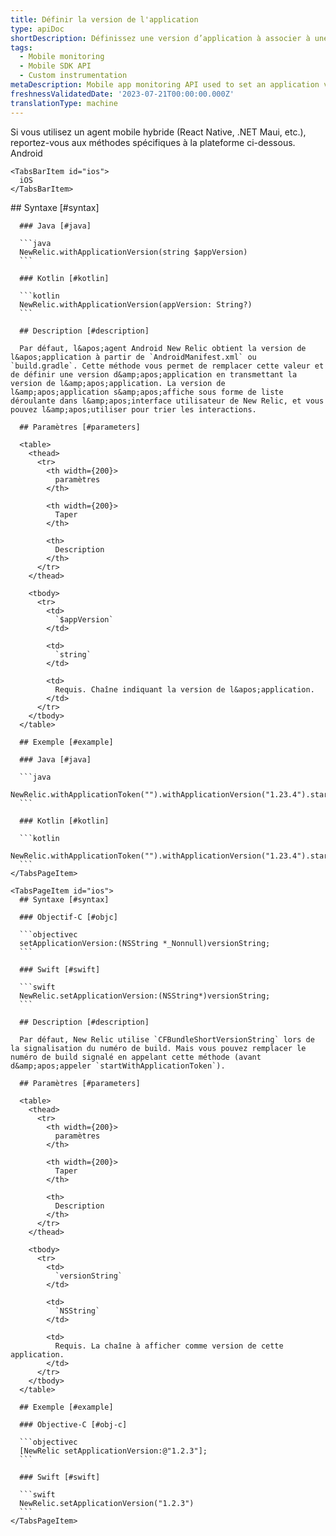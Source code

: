 ```yaml
---
title: Définir la version de l'application
type: apiDoc
shortDescription: Définissez une version d’application à associer à une interaction.
tags:
  - Mobile monitoring
  - Mobile SDK API
  - Custom instrumentation
metaDescription: Mobile app monitoring API used to set an application version to be associated with an interaction.
freshnessValidatedDate: '2023-07-21T00:00:00.000Z'
translationType: machine
---
```


<Callout variant="important">
  Si vous utilisez un agent mobile hybride (React Native, .NET Maui, etc.), reportez-vous aux méthodes spécifiques à la plateforme ci-dessous.
</Callout>

<Tabs>
  <TabsBar>
    <TabsBarItem id="android">
      Android
    </TabsBarItem>

    <TabsBarItem id="ios">
      iOS
    </TabsBarItem>
  </TabsBar>

  <TabsPages>
    <TabsPageItem id="android">
      ## Syntaxe [#syntax]

      ### Java [#java]

      ```java
      NewRelic.withApplicationVersion(string $appVersion)
      ```

      ### Kotlin [#kotlin]

      ```kotlin
      NewRelic.withApplicationVersion(appVersion: String?)
      ```

      ## Description [#description]

      Par défaut, l&apos;agent Android New Relic obtient la version de l&apos;application à partir de `AndroidManifest.xml` ou `build.gradle`. Cette méthode vous permet de remplacer cette valeur et de définir une version d&amp;apos;application en transmettant la version de l&amp;apos;application. La version de l&amp;apos;application s&amp;apos;affiche sous forme de liste déroulante dans l&amp;apos;interface utilisateur de New Relic, et vous pouvez l&amp;apos;utiliser pour trier les interactions.

      ## Paramètres [#parameters]

      <table>
        <thead>
          <tr>
            <th width={200}>
              paramètres
            </th>

            <th width={200}>
              Taper
            </th>

            <th>
              Description
            </th>
          </tr>
        </thead>

        <tbody>
          <tr>
            <td>
              `$appVersion`
            </td>

            <td>
              `string`
            </td>

            <td>
              Requis. Chaîne indiquant la version de l&apos;application.
            </td>
          </tr>
        </tbody>
      </table>

      ## Exemple [#example]

      ### Java [#java]

      ```java
      NewRelic.withApplicationToken("").withApplicationVersion("1.23.4").start(this.getApplication());
      ```

      ### Kotlin [#kotlin]

      ```kotlin
      NewRelic.withApplicationToken("").withApplicationVersion("1.23.4").start(applicationContext)
      ```
    </TabsPageItem>

    <TabsPageItem id="ios">
      ## Syntaxe [#syntax]

      ### Objectif-C [#objc]

      ```objectivec
      setApplicationVersion:(NSString *_Nonnull)versionString;
      ```

      ### Swift [#swift]

      ```swift
      NewRelic.setApplicationVersion:(NSString*)versionString;
      ```

      ## Description [#description]

      Par défaut, New Relic utilise `CFBundleShortVersionString` lors de la signalisation du numéro de build. Mais vous pouvez remplacer le numéro de build signalé en appelant cette méthode (avant d&amp;apos;appeler `startWithApplicationToken`).

      ## Paramètres [#parameters]

      <table>
        <thead>
          <tr>
            <th width={200}>
              paramètres
            </th>

            <th width={200}>
              Taper
            </th>

            <th>
              Description
            </th>
          </tr>
        </thead>

        <tbody>
          <tr>
            <td>
              `versionString`
            </td>

            <td>
              `NSString`
            </td>

            <td>
              Requis. La chaîne à afficher comme version de cette application.
            </td>
          </tr>
        </tbody>
      </table>

      ## Exemple [#example]

      ### Objective-C [#obj-c]

      ```objectivec
      [NewRelic setApplicationVersion:@"1.2.3"];
      ```

      ### Swift [#swift]

      ```swift
      NewRelic.setApplicationVersion("1.2.3")
      ```
    </TabsPageItem>
  </TabsPages>
</Tabs>